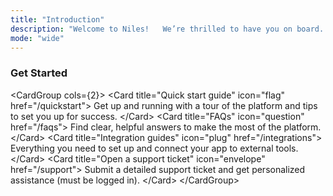 ```yaml
---
title: "Introduction"
description: "Welcome to Niles!   We’re thrilled to have you on board.   Whether you’re just starting out or ready to bring your boldest ideas to life, Niles has you covered. From quick start guides and prompting tips to full walkthroughs on managing your database, securing your app, building backend logic, and adding custom integrations, everything is here.   Take things at your own pace, then jump back into Niles to start building in minutes. We can’t wait to see what you create."
mode: "wide"
---
```


### Get Started

\<CardGroup cols={2}\> \<Card title="Quick start guide" icon="flag" href="/quickstart"\> Get up and running with a tour of the platform and tips to set you up for success. \</Card\> \<Card title="FAQs" icon="question" href="/faqs"\> Find clear, helpful answers to make the most of the platform. \</Card\> \<Card title="Integration guides" icon="plug" href="/integrations"\> Everything you need to set up and connect your app to external tools. \</Card\> \<Card title="Open a support ticket" icon="envelope" href="/support"\> Submit a detailed support ticket and get personalized assistance (must be logged in). \</Card\> \</CardGroup\>